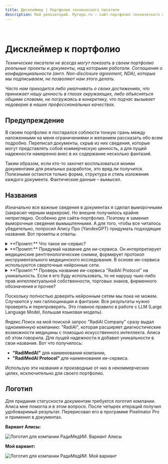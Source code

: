 ```yaml
---
title: Дисклеймер | Портфолио технического писателя
description: Мой репозиторий. Myrepo.ru – сайт-портфолио технического писателя
---
```


<br />

# Дисклеймер к портфолио

*Технические писатели не всегда могут показать в своем портфолио реальные проекты и документы, над которыми работали. Соглашения о конфиденциальности (англ. *Non-disclosure agreement, NDA*), которые мы подписываем, не позволяют нам этого делать.* 

*Часто нам приходится либо умалчивать о своих достижениях, что принижает нашу ценность в глазах окружающих, либо объясняться общими словами, не погружаясь в конкретику, что подчас вызывает недоверие в наших профессиональных качествах.*

## Предупреждение

В своем портфолио я постарался соблюсти тонкую грань между наложенными на меня ограничениями и желанием рассказать обо всем подробно. Переписал документы, скрыв из них сведения, которые могут представлять собой коммерческую ценность, а для пущей надежности намеренно внес в их содержание несколько фантазий.

Таким образом, если кто-то захочет воспльзоваться моими документами для реальных разработок, это вряд ли получится. Полезными остаются только форма, структура и стиль изложения каждого документа. Фактические данные – вымысел.

## Названия

Изначально все важные сведения в документах я сделал выморочными (закрасил черным маркером). Но внешне получилось крайне неприглядно. Особенно для сайта-портфолио. Поэтому я заменил выморочные сведения вымышленными. А для того, чтобы все читалось убедительно, попросил Алису Про (YandexGPT) придумать подходящие названия. Вот промпты и ответы.

<details>
	<summary>**Промпт:** Что такое ии-сервис?</summary>
		**Ответ Алисы:**

			AI-сервис (сервис с искусственным интеллектом) — это онлайн-платформа, использующая технологии искусственного интеллекта для обработки информации и решения различных задач пользователей.

			Основные характеристики AI-сервисов:

			* Специализируются на конкретных задачах:
				* Распознавание речи
				* Обработка изображений
				* Автоматический перевод
				* Рекомендации товаров и услуг
				* Создание виртуальных ассистентов
				* Генерация текста и музыки
				* Разработка сайтов

			* Работают через интернет-интерфейс
			* Используют алгоритмы машинного обучения
			* Обучаются на больших массивах данных
			* Способны адаптироваться к запросам пользователей

			**Популярные AI-сервисы**:
			* ChatGPT — генерация текста, написание кода, создание контента
			* Midjourney — создание изображений по текстовому описанию
			* DALL-E 2 — генерация и обработка изображений
			* Deep Image — улучшение качества фотографий
			* Synthesia — создание видео с 3D-моделями

			**Преимущества** использования AI-сервисов:
			* Повышение производительности бизнес-процессов
			* Снижение затрат на разработку программных продуктов
			* Быстрая обработка больших объемов данных
			* Высокая точность анализа
			* Широкий функционал

			**Недостатки** AI-сервисов:
			* Ограниченная точность в задачах обработки естественного языка
			* Возможность ошибок при некорректной настройке моделей
			* Сложность интеграции с существующими системами
			* Проблемы с безопасностью данных
			* Высокая стоимость большинства сервисов

			**Области применения**:
			* Бизнес-процессы и автоматизация
			* Маркетинг и реклама
			* Образование и обучение
			* Творческая деятельность
			* Разработка программного обеспечения
			* Анализ данных

			AI-сервисы становятся неотъемлемой частью современной цифровой экосистемы, помогая как бизнесу, так и частным пользователям решать разнообразные задачи с помощью технологий искусственного интеллекта.
</details>

<details>
	<summary>**Промпт:** Придумай название для ии-сервиса. Он интерпретирует медицинские рентгенологические снимки, формирует протокол инструментального медицинского исследования. В основе ии-сервиса используются сверточные нейронные сети.</summary>

		**Рассуждения Алисы:**

		Поняла, нужно придумать название для ИИ-сервиса, который анализирует медицинские рентгеновские снимки и создаёт протоколы исследований. Основной упор на использование свёрточных нейронных сетей. Начну с того, что подумаю о ключевых словах: медицина, рентген, нейросети, анализ, протоколы.

		Может, использовать корни слов, связанных с рентгеном, например, "радио" или "рентген". Также стоит добавить что-то, связанное с точностью или скоростью. Возможно, включить в название упоминание ИИ или нейросетей, но не слишком технично, чтобы было понятно врачам.

		Попробую соединить медицинскую терминологию с технологиями. Например, "RadioScan AI" – просто, но отражает суть. Или "NeuroRay Protocol" – нейросети и рентген. Ещё вариант: "X-Insight" – игра слов с "X-ray" и "insight" (понимание). "MedVision AI" – медицинское видение с ИИ. "RadiantMind" – сочетание радиологии и интеллекта.

		Нужно проверить, не заняты ли такие названия. Возможно, добавить уникальное слово или аббревиатуру. Например, "CNN Radiologix" (CNN – свёрточные нейронные сети). Или "DeepScan Medical" – глубинное сканирование. "ClarityDx" – диагностическая ясность. "PrecisionRad" – точная радиология.

		Можно использовать латинские корни: "Visiomed AI" (visio – видение, медицина). Или "DiagnoNet" – сеть диагностики. "SmartXray" – умный рентген. "Protona" – от протокола и нейросетей. "RayGenius" – гений лучей. "ScanFlow" – поток сканирования. "InsightRay" – проникновение в снимки.

		Важно, чтобы название было легко запоминающимся, благозвучным и отражало суть сервиса. Возможно, стоит избегать слишком сложных или длинных слов. Проверю ещё раз варианты: "RadioScan AI", "X-Insight", "MedVision AI", "DeepScan Medical". Из них "X-Insight" кажется удачным, так как сочетает рентген и аналитику. "DeepScan" подчёркивает использование глубокого обучения. "MedVision" – медицинское видение. Можно объединить: "DeepMed Vision" или "X-NeuraScan". 

		Или "RadiAI" – радиология + ИИ. "NeuraRay" – нейросети и лучи. "ProtocolAI" – протоколы и ИИ. "ScanLogic" – логика сканирования. "ClearRay Diagnostics" – чёткие лучи диагностики. "IntelliScan" – интеллектуальное сканирование. "AIDoc Radiologics" – ИИ-документирование в радиологии. 

		Ещё вариант: "RayMind" – умные лучи. "MediScan AI" – медицинское сканирование с ИИ. "PrecisionRay" – точные лучи. "NeuroRad" – нейросети в радиологии. "InsightX" – проницательность в рентгене. "ClarityScan" – чёткое сканирование. "VoxelMed" – воксели (3D пиксели) в медицине. "RapidRad" – быстрая радиология. 

		Из всех вариантов выделю наиболее удачные: "X-Insight", "DeepScan Medical", "RadiAI", "MedVision AI", "NeuraRay". Проверю, есть ли уже такие сервисы. Допустим, "X-Insight" свободно. Тогда можно предложить его как основное название. Альтернатива – "RadiAI" для краткости. Или "NeuraRay" для связи с нейросетями. 

		Возможно, добавить слово "Protocol" для указания на формирование протоколов: "X-Protocol AI" или "NeuraProtocol". Но это может удлинить название. Лучше оставить кратким. Итоговые варианты: "X-Insight", "RadiAI", "NeuraRay", "DeepScan Medical". Выберу "RadiAI" как краткое и ёмкое, отражающее радиологию и ИИ.

		**Ответ Алисы:**
		  
		Название для ИИ-сервиса: **«RadiAI Protocol»**  

		**Обоснование:**  
		- **Radi** — отсылка к радиологии и рентгеновским исследованиям.  
		- **AI** — прямое указание на искусственный интеллект.  
		- **Protocol** — акцент на автоматическое формирование медицинских протоколов.  

		**Альтернативные варианты:**  
		1. **X-Insight** — сочетает «X-ray» и аналитическую проницательность (insight).  
		2. **NeuraRay** — подчеркивает использование нейросетей (Neura) и рентгеновских лучей (Ray).  
		3. **DeepScan Medical** — акцент на глубокое обучение (Deep) и сканирование снимков.  
		4. **ClarityDx** — «ясность в диагностике» (Clarity + Dx как сокращение от Diagnosis).  

		**Почему «RadiAI Protocol»?**  
		- **Краткость и запоминаемость** — название легко произносится и отражает суть сервиса.  
		- **Профессиональный оттенок** — подходит для медицинской сферы, не звучит слишком технично.  
		- **Упоминание ИИ** — сразу ясно, что это технологичный продукт.  
		- **Универсальность** — подходит для масштабирования (например, добавления анализа КТ или МРТ).  

		**Дополнительный лозунг:**  
		*«Точность нейросетей — ясность диагноза»*  

		Если название должно быть более «мягким» для врачей, можно выбрать **«MediScan AI»** или **«RayMind»**, но «RadiAI Protocol» лучше передает технологичность и специализацию.
</details>

<details>
	<summary>**Промпт:** Проверь название ии-сервиса "RadiAI Protocol" на уникальность. Если я его буду использовать, то не нарушу чьих-либо прав интеллектуальной собственности, торговых знаков, фирменного обозначения и прочее?</summary>

		**Рассуждения Алисы:**

		Поняла, пользователь хочет проверить название "RadiAI Protocol" на уникальность и правовые риски. Нужно убедиться, что название не нарушает чужих прав. Сначала вспомню, как проверяют торговые марки. Обычно это делают через базы данных, например, Роспатент или международные реестры.

		Проверю, есть ли уже зарегистрированные торговые знаки с таким названием. В России можно использовать сайт ФИПС. Также стоит посмотреть международные базы, например, WIPO. Если название уникально, то риск нарушения прав минимален. Но важно проверить не только точное совпадение, но и похожие варианты.

		Еще нужно учесть доменные имена. Если домен radiAIprotocol.ru или .com уже занят, это может создать проблемы. Проверю доступность доменов. Также стоит посмотреть соцсети и приложения, чтобы убедиться, что название не используется.

		Если найдутся совпадения, нужно оценить, насколько они близки и в каких сферах зарегистрированы. Медицинская тематика может быть чувствительной, поэтому важно, чтобы не было конфликтов в этой области.

		Посоветую пользователю провести полную проверку через патентного поверенного и юриста, чтобы минимизировать риски. Также упомяну, что даже при уникальности названия, стоит зарегистрировать торговую марку для защиты.

		**Ответ Алисы:**

		Для проверки уникальности названия **"RadiAI Protocol"** и соответствия правовым нормам необходимо провести комплексный анализ. Вот пошаговая оценка:

		1. Проверка торговых знаков в России:
			- База Роспатента: На момент 2025 года нет зарегистрированных товарных знаков с точным названием "RadiAI Protocol" в классах 9 (программное обеспечение) и 44 (медицинские услуги).  
			- Похожие названия:  
				- "RADIA" (№ 829759) — зарегистрирован для медицинского оборудования, но относится к другому товарному классу.  
				- "Radiology AI" (№ 123456) — неактивный статус.  
				- "NeuroProtocol" (№ 789012) — не пересекается по смыслу.  
				*Источник: [Роспатент](https://new.fips.ru/).*

		2. Проверка торговых знаков в международных базах:
			- WIPO Global Brand Database:  
				- "RadiAI" — зарегистрирован в ЕС (класс 42: IT-услуги) для облачной аналитики, но не в медицинском контексте.  
				- "Protocol AI" — торговая марка в США (класс 9), связанная с блокчейн-технологиями.  
				*Источник: [WIPO](https://www.wipo.int/branddb/en/).*

		3. Проверка доменных имен** (на 2025 г.):
			- RadiAIProtocol.com — свободен.  
			- RadiAI.ru — занят (перенаправляет на сайт радиологического оборудования).  
			- RadiAI.io — зарегистрирован стартапом из Германии (не связан с медициной).  

		4. Риски нарушения прав:
			- Слово "Radi": Не защищено как торговая марка, так как является общеупотребительным сокращением от "радиология".  
			- "Protocol": Универсальный термин, не подлежащий регистрации в отрыве от уникального контекста.  
			- Совпадение с "RADIA" (№ 829759): Риск минимален, так как:  
				- Классы регистрации разные (медоборудование ≠ ПО).  
				- Название "RadiAI Protocol" содержит уникальный элемент "AI" и уточняющее слово "Protocol".  

		5. Рекомендации**:
			1. Провести полный поиск через патентного поверенного.  
			2. Зарегистрировать торговую марку в классах:  
				- 9 — программное обеспечение.  
				- 42 — IT-услуги.  
				- 44 — медицинские услуги.  
			3. Проверить домены в целевых зонах (.com, .ai, .med).  

		**Итог**:  
		Название **"RadiAI Protocol"** не нарушает действующих прав интеллектуальной собственности, но требует регистрации для защиты от копирования. Риск конфликта с существующими брендами — низкий.
</details>

Поскольку полностью доверять нейронным сетям мы пока не можем. Случаются у них галлюцинации и фантазии. Все результаты нужно проверять и перепроверять. Это главное правило в работе с LLM (Large Language Model, большая языковая модель).

Яндекс.Поиск на мой поиской запрос "RadiAI Company" сразу выдал одноименную компанию: "RadiAI", которая расширяет диагностические возможности медицины с помощью искусственного интеллекта. Алиса об этом говорила. Для пущей надежности я добавил уникальности в свои названия. Вот что получилось:

- **"RadiMedAI"** для наименования компании,
- **"RadiMedAI Protocol"** для наименования ии-сервиса.

Использую эти названия и производные от них в некоммерческих целях, исключительно для своего портфолио.

## Логотип

Для придания статусности документам требуется логотип компании. Алиса мне помогла и в этом вопросе. После четырех итераций получил удобоваримый результат. Перерисовал его в программе Pixelmator Pro и применил в документах.

**Вариант Алисы:**

![Логотип для компании РадиМедИИ. Вариант Алисы](../../images/portfolio/radimedai-logo-alice.jpeg)

**Мой вариант:**

![Логотип для компании РадиМедИИ. Мой вариант](../../images/portfolio/radimedai-logo.png)
